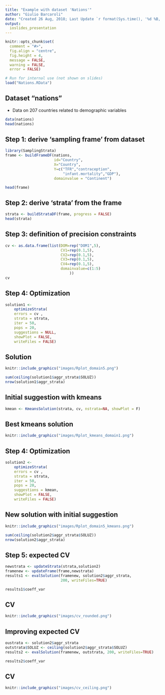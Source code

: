 ```yaml
---
title: "Example with dataset 'Nations'"
author: "Giulio Barcaroli"
date: "Created 26 Aug, 2018; Last Update `r format(Sys.time(), '%d %B, %Y')`"
output: 
  ioslides_presentation
---
```



```r
knitr::opts_chunk$set(
  comment = "#>",
  fig.align = "centre",
  fig.height = 4,
  message = FALSE,
  warning = FALSE,
  error = FALSE)

```

```r
# Run for internal use (not shown on slides)
load("Nations.RData")
```

## Dataset "nations"

- Data on 207 countries related to demographic variables


```r
data(nations)
head(nations)
```

## Step 1: derive 'sampling frame' from dataset

```r
library(SamplingStrata)
frame <- buildFrameDF(nations,
                      id="Country",
                      X="Country",
                      Y=c("TFR","contraception",
                          "infant.mortality","GDP"),
                      domainvalue = "Continent")

head(frame)
```

## Step 2: derive 'strata' from the frame

```r
strata <- buildStrataDF(frame, progress = FALSE)
head(strata)
```

## Step 3: definition of precision constraints

```r
cv <- as.data.frame(list(DOM=rep("DOM1",5),
                         CV1=rep(0.1,5),
                         CV2=rep(0.1,5),
                         CV3=rep(0.1,5),
                         CV4=rep(0.1,5),
                         domainvalue=c(1:5)
                             ))
cv
```

## Step 4: Optimization

```r
solution1 <-
	optimizeStrata(
	errors = cv , 
	strata = strata, 
	iter = 50, 
	pops = 20, 
	suggestions = NULL,
	showPlot = FALSE,
	writeFiles = FALSE)
```

## Solution

```r
knitr::include_graphics("images/Rplot_domain5.png")
```
```r
sum(ceiling(solution1$aggr_strata$SOLUZ))	
nrow(solution1$aggr_strata)	

```

## Initial suggestion with kmeans

```r
kmean <- KmeansSolution(strata, cv, nstrata=NA, showPlot = F)
```

## Best kmeans solution

```r
knitr::include_graphics("images/Rplot_kmeans_domain1.png")
```

## Step 4: Optimization

```r
solution2 <-
	optimizeStrata(
	errors = cv , 
	strata = strata, 
	iter = 50, 
	pops = 20, 
	suggestions = kmean,
	showPlot = FALSE,
	writeFiles = FALSE)
```

## New solution with initial suggestion

```r
knitr::include_graphics("images/Rplot_domain5_kmeans.png")
```
```r
sum(ceiling(solution2$aggr_strata$SOLUZ))	
nrow(solution2$aggr_strata)	
```

## Step 5: expected CV

```r
newstrata <- updateStrata(strata,solution2)
framenew <- updateFrame(frame,newstrata)
results1 <- evalSolution(framenew, solution2$aggr_strata, 
                         200, writeFiles=TRUE)
```
```r
results1$coeff_var
```

## CV

```r
knitr::include_graphics("images/cv_rounded.png")
```

## Improving expected CV

```r
oustrata <- solution2$aggr_strata
outstrata$SOLUZ <- ceiling(solution2$aggr_strata$SOLUZ)
results2 <- evalSolution(framenew, outstrata, 200, writeFiles=TRUE)
```
```r
results2$coeff_var
```

## CV

```r
knitr::include_graphics("images/cv_ceiling.png")
```
